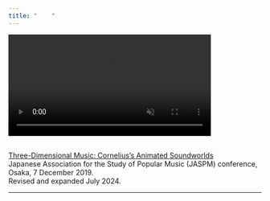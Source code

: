 ```yaml
---
title: "    "
---
```


<div>

<video autoplay loop muted playsinline controls="false" width="80%">

<source src="video/coloris.mp4" type="video/mp4">

</video>

</div>
<br>
[Three-Dimensional Music: Cornelius's Animated Soundworlds](https://3d-music.netlify.app/)\
Japanese Association for the Study of Popular Music (JASPM) conference, Osaka, 7 December 2019.\
Revised and expanded July 2024.

***